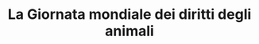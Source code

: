 ---
description: "La Giornata Mondiale per i diritti degli animali si celebra il 10 dicembre, in coincidenza con la Giornata dei Diritti Umani. L’obiettivo è sensibilizzare sul rispetto e la protezione degli animali, denunciando il loro sfruttamento in allevamenti, laboratori, zoo e circhi. L’evento è promosso da organizzazioni animaliste attraverso proteste, campagne e iniziative informative."
title: "La Giornata mondiale dei diritti degli animali"
---
